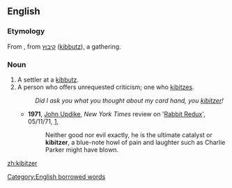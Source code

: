 ==English==

===Etymology===
From {{Yidd.}}, from {{Hebr.}} [[קיבוץ]] ([[kibbutz]]), a gathering.

===Noun===
{{en-noun}}

# A settler at a [[kibbutz]].
# A person who offers unrequested criticism; one who [[kibitz]]es.
#:''Did I ask you what you thought about my card hand, you [[kibitzer]]!''
#* '''1971''', [[w:John Updike|John Updike]], ''New York Times'' review on '[[w:Rabbit Redux|Rabbit Redux]]', 05/11/71, [http://www.nytimes.com/1971/11/05/books/updike-rabbit.html],
#*:Neither good nor evil exactly, he is the ultimate catalyst or '''kibitzer''', a blue-note howl of pain and laughter such as Charlie Parker might have blown.

[[Category:English borrowed words]]

[[zh:kibitzer]]